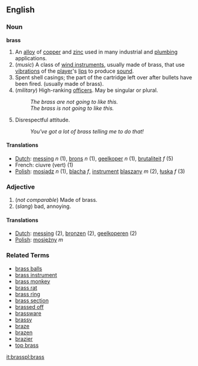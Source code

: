 ==English==

===Noun===
'''brass'''

# An [[alloy]] of [[copper]] and [[zinc]] used in many industrial and [[plumbing]] applications.
# (''music'') A class of [[wind instrument]]s, usually made of brass, that use [[vibration]]s of the [[player]]'s [[lip]]s to produce [[sound]].
# Spent shell casings; the part of the cartridge left over after bullets have been fired. (usually made of brass).
# (''military'') High-ranking [[officers]].  May be singular or plural.
#: ''The brass are not going to like this.''
#: ''The brass is not going to like this.''
# Disrespectful attitude.
#: ''You've got a lot of brass telling me to do that!''

====Translations====
*[[Dutch]]: [[messing]] ''n'' (1), [[brons]] ''n'' (1), [[geelkoper]] ''n'' (1), [[brutaliteit]] ''f'' (5)
*French: ciuvre (vert) (1)
*[[Polish]]: [[mosiądz]] ''n'' (1), [[blacha]] ''f'', [[instrument]] [[blaszany]] ''m'' (2), [[łuska]] ''f'' (3)

===Adjective===

# (''not comparable'') Made of brass.  <!-- Actually attributive noun? -->
#(''slang'') bad, annoying.

====Translations====
*[[Dutch]]: [[messing]] (2), [[bronzen]] (2), [[geelkoperen]] (2)
*[[Polish]]: [[mosiężny]] ''m''

===Related Terms===
*[[brass balls]]
*[[brass instrument]]
*[[brass monkey]]
*[[brass rat]]
*[[brass ring]]
*[[brass section]]
*[[brassed off]]
*[[brassware]]
*[[brassy]]
*[[braze]]
*[[brazen]]
*[[brazier]]
*[[top brass]]

[[it:brass]][[pl:brass]]
